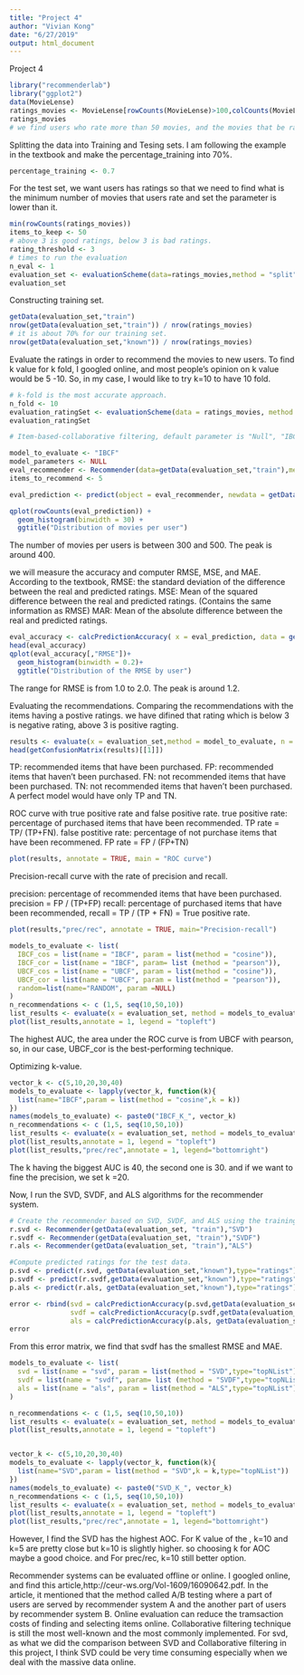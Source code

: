 ```yaml
---
title: "Project 4"
author: "Vivian Kong"
date: "6/27/2019"
output: html_document
---
```

Project 4 

```r
library("recommenderlab")
library("ggplot2")
data(MovieLense)
ratings_movies <- MovieLense[rowCounts(MovieLense)>100,colCounts(MovieLense)>50]
ratings_movies
# we find users who rate more than 50 movies, and the movies that be rated more than 100 times. In this case we are able to reduce the number of "NA"
```

Splitting the data into Training and Tesing sets. I am following the example in the textbook and make the percentage_training into 70%.

```r
percentage_training <- 0.7
```

For the test set, we want users has ratings so that we need to find what is the minimum number of movies that users rate and set the parameter is lower than it. 

```r
min(rowCounts(ratings_movies))
items_to_keep <- 50
# above 3 is good ratings, below 3 is bad ratings.
rating_threshold <- 3
# times to run the evaluation
n_eval <- 1
evaluation_set <- evaluationScheme(data=ratings_movies,method = "split", train = percentage_training, given = items_to_keep, goodRating = rating_threshold, k = n_eval)
evaluation_set
```

Constructing training set.

```r
getData(evaluation_set,"train")
nrow(getData(evaluation_set,"train")) / nrow(ratings_movies)
# it is about 70% for our training set.
nrow(getData(evaluation_set,"known")) / nrow(ratings_movies)
```

Evaluate the ratings in order to recommend the movies to new users. To find k value for k fold, I googled online, and most people's opinion on k value would be 5 -10. So, in my case, I would like to try k=10 to have 10 fold. 

```r
# k-fold is the most accurate approach. 
n_fold <- 10
evaluation_ratingSet <- evaluationScheme(data = ratings_movies, method = "cross-validation", k = n_fold, given = items_to_keep,goodRating = rating_threshold)
evaluation_ratingSet

# Item-based-collaborative filtering, default parameter is "Null", "IBCF recommend new items and predict their ratings."

model_to_evaluate <- "IBCF"
model_parameters <- NULL
eval_recommender <- Recommender(data=getData(evaluation_set,"train"),method = model_to_evaluate, parameter= model_parameters)
items_to_recommend <- 5

eval_prediction <- predict(object = eval_recommender, newdata = getData(evaluation_set,"known"),n=items_to_recommend,type="ratings")

qplot(rowCounts(eval_prediction)) +
  geom_histogram(binwidth = 30) +
  ggtitle("Distribution of movies per user")
```


The number of movies per users is between 300 and 500. The peak is around 400. 


we will measure the accuracy and computer RMSE, MSE, and MAE. According to the textbook, RMSE: the standard deviation of the difference between the real and predicted ratings.
MSE: Mean of the squared difference between the real and predicted ratings. (Contains the same information as RMSE)
MAR: Mean of the absolute difference between the real and predicted ratings. 

```r
eval_accuracy <- calcPredictionAccuracy( x = eval_prediction, data = getData(evaluation_set, "unknown"),byUser = TRUE)
head(eval_accuracy)
qplot(eval_accuracy[,"RMSE"])+
  geom_histogram(binwidth = 0.2)+
  ggtitle("Distribution of the RMSE by user")
```

The range for RMSE is from 1.0 to 2.0. The peak is around 1.2. 

Evaluating the recommendations. Comparing the recommendations with the items having a postive ratings. we have difined that rating which is below 3 is negative rating, above 3 is positive ragting. 

```r
results <- evaluate(x = evaluation_set,method = model_to_evaluate, n = seq(10,50,10))
head(getConfusionMatrix(results)[[1]])
```

TP: recommended items that have been purchased.
FP: recommended items that haven't been purchased.
FN: not recommended items that have been purchased.
TN: not recommended items that haven't been purchased. 
A perfect model would have only TP and TN.

ROC curve with true positive rate and false positive rate.
true positive rate: percentage of purchased items that have been recommended. TP rate = TP/ (TP+FN).
false postitive rate: percentage of not purchase items that have been recommened. FP rate = FP / (FP+TN)

```r
plot(results, annotate = TRUE, main = "ROC curve")
```

Precision-recall curve with the rate of precision and recall.

precision: percentage of recommended items that have been purchased. precision = FP / (TP+FP)
recall: percentage of purchased items that have been recommended, recall = TP / (TP + FN) = True positive rate. 

```r
plot(results,"prec/rec", annotate = TRUE, main="Precision-recall")
```


```r
models_to_evaluate <- list(
  IBCF_cos = list(name = "IBCF", param = list(method = "cosine")),
  IBCF_cor = list(name = "IBCF", param= list (method = "pearson")),
  UBCF_cos = list(name = "UBCF", param = list(method = "cosine")),
  UBCF_cor = list(name = "UBCF", param = list(method = "pearson")),
  random=list(name="RANDOM", param =NULL)
)
n_recommendations <- c (1,5, seq(10,50,10))
list_results <- evaluate(x = evaluation_set, method = models_to_evaluate, n = n_recommendations)
plot(list_results,annotate = 1, legend = "topleft") 
```

The highest AUC, the area under the ROC curve is from UBCF with pearson, so, in our case, UBCF_cor is the best-performing technique. 

Optimizing k-value.

```r
vector_k <- c(5,10,20,30,40)
models_to_evaluate <- lapply(vector_k, function(k){
  list(name="IBCF",param = list(method = "cosine",k = k))
})
names(models_to_evaluate) <- paste0("IBCF_K_", vector_k)
n_recommendations <- c (1,5, seq(10,50,10))
list_results <- evaluate(x = evaluation_set, method = models_to_evaluate, n = n_recommendations)
plot(list_results,annotate = 1, legend = "topleft") 
plot(list_results,"prec/rec",annotate = 1, legend="bottomright")
```

The k having the biggest AUC is 40, the second one is 30. and if we want to fine the precision, we set k =20.

Now, I run the SVD, SVDF, and ALS algorithms for the recommender system. 

```r
# Create the recommender based on SVD, SVDF, and ALS using the training data
r.svd <- Recommender(getData(evaluation_set, "train"),"SVD")
r.svdf <- Recommender(getData(evaluation_set, "train"),"SVDF")
r.als <- Recommender(getData(evaluation_set, "train"),"ALS")

#Compute predicted ratings for the test data.
p.svd <- predict(r.svd, getData(evaluation_set,"known"),type="ratings")
p.svdf <- predict(r.svdf,getData(evaluation_set,"known"),type="ratings")
p.als <- predict(r.als, getData(evaluation_set,"known"),type="ratings")

error <- rbind(svd = calcPredictionAccuracy(p.svd,getData(evaluation_set, "unknown")),
               svdf = calcPredictionAccuracy(p.svdf,getData(evaluation_set,"unknown")),
               als = calcPredictionAccuracy(p.als, getData(evaluation_set,"unknown")))
error
```

From this error matrix, we find that svdf has the smallest RMSE and MAE. 

```r
models_to_evaluate <- list(
  svd = list(name = "svd", param = list(method = "SVD",type="topNList")),
  svdf = list(name = "svdf", param= list (method = "SVDF",type="topNList")),
  als = list(name = "als", param = list(method = "ALS",type="topNList"))
)

n_recommendations <- c (1,5, seq(10,50,10))
list_results <- evaluate(x = evaluation_set, method = models_to_evaluate, n = n_recommendations)
plot(list_results,annotate = 1, legend = "topleft") 


vector_k <- c(5,10,20,30,40)
models_to_evaluate <- lapply(vector_k, function(k){
  list(name="SVD",param = list(method = "SVD",k = k,type="topNList"))
})
names(models_to_evaluate) <- paste0("SVD_K_", vector_k)
n_recommendations <- c (1,5, seq(10,50,10))
list_results <- evaluate(x = evaluation_set, method = models_to_evaluate, n = n_recommendations)
plot(list_results,annotate = 1, legend = "topleft") 
plot(list_results,"prec/rec",annotate = 1, legend="bottomright")

```

However, I find the SVD has the highest AOC. For K value of the , k=10 and k=5 are pretty close but k=10 is slightly higher. so choosing k for AOC maybe a good choice. and For prec/rec, k=10 still better option.

Recommender systems can be evaluated offline or online. I googled online, and find this article,http://ceur-ws.org/Vol-1609/16090642.pdf. In the article, it mentioned that the method called A/B testing where a part of users are served by recommender system A and the another part of users by recommender system B. Online evaluation can reduce the tramsaction costs of finding and selecting items online. Collaborative filtering technique is still the most well-known and the most commonly implemented. For svd, as what we did the comparison between SVD and Collaborative filtering in this project, I think SVD could be very time consuming especially when we deal with the massive data online. 

